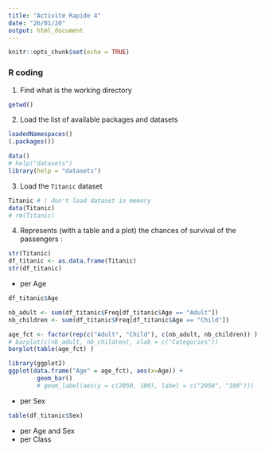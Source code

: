 ```yaml
---
title: "Activité Rapide 4"
date: "26/01/20"
output: html_document
---
```


```r
knitr::opts_chunk$set(echo = TRUE)
```

### R coding

1) Find what is the working directory

```r
getwd()
```


2) Load the list of available packages and datasets

```r
loadedNamespaces()
(.packages())
```

```r
data()
# help("datasets")
library(help = "datasets")
```


3) Load the `Titanic` dataset

```r
Titanic # ! don't load dataset in memory
data(Titanic)
# rm(Titanic)
```


4) Represents (with a table and a plot) the chances of survival of the passengers :

```r
str(Titanic)
df_titanic <- as.data.frame(Titanic)
str(df_titanic)
```

  * per Age

```r
df_titanic$Age

nb_adult <- sum(df_titanic$Freq[df_titanic$Age == "Adult"])
nb_children <- sum(df_titanic$Freq[df_titanic$Age == "Child"])
```
  
```r
age_fct <- factor(rep(c("Adult", "Child"), c(nb_adult, nb_children)) ) 
# barplot(c(nb_adult, nb_children), xlab = c("Categories"))
barplot(table(age_fct) )
```


```r
library(ggplot2)
ggplot(data.frame("Age" = age_fct), aes(x=Age)) + 
        geom_bar()
        # geom_label(aes(y = c(2050, 100), label = c("2050", "100")))
```

 
  * per Sex
  
```r
table(df_titanic$Sex)
```
  
  
  * per Age and Sex
  * per Class

